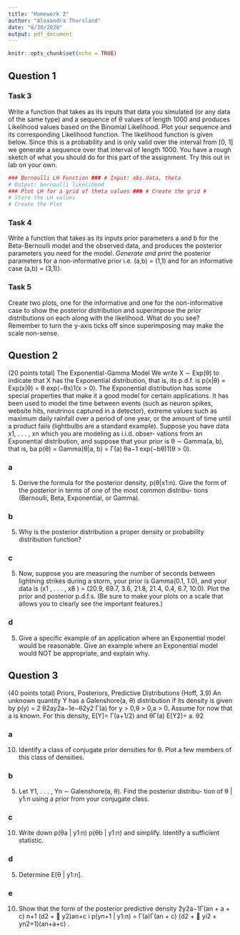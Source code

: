 ```yaml
---
title: "Homework 2"
author: "Alexandra Thursland"
date: "8/30/2020"
output: pdf_document
---
```


```r
knitr::opts_chunk$set(echo = TRUE)
```

## Question 1

### Task 3

Write a function that takes as its inputs that data you simulated (or any data of the same type) and a sequence of θ values of length 1000 and produces Likelihood values based on the Binomial Likelihood. Plot your sequence and its corresponding Likelihood function.
The likelihood function is given below. Since this is a probability and is only valid over the interval from [0, 1] we generate a sequence over that interval of length 1000.
You have a rough sketch of what you should do for this part of the assignment. Try this out in lab on your own.

```r
### Bernoulli LH Function ### # Input: obs.data, theta
# Output: bernoulli likelihood
### Plot LH for a grid of theta values ### # Create the grid #
# Store the LH values
# Create the Plot
```

### Task 4

Write a function that takes as its inputs prior parameters a and b for the Beta-Bernoulli model and the observed data, and produces the posterior parameters you need for the model. *Generate and print* the posterior parameters for a non-informative prior i.e. (a,b) = (1,1) and for an informative case (a,b) = (3,1)}.

### Task 5

Create two plots, one for the informative and one for the non-informative case to show the posterior distribution and superimpose the prior distributions on each along with the likelihood. What do you see? Remember to turn the y-axis ticks off since superimposing may make the scale non-sense.

## Question 2

(20 points total) The Exponential-Gamma Model We write X ∼ Exp(θ) to indicate that X has the Exponential distribution, that is, its p.d.f. is
p(x|θ) = Exp(x|θ) = θ exp(−θx)1(x > 0).
The Exponential distribution has some special properties that make it a good model for certain applications. It has been used to model the time between events (such as neuron spikes, website hits, neutrinos captured in a detector), extreme values such as maximum daily rainfall over a period of one year, or the amount of time until a product fails (lightbulbs are a standard example).
Suppose you have data x1, . . . , xn which you are modeling as i.i.d. obser- vations from an Exponential distribution, and suppose that your prior is θ ∼ Gamma(a, b), that is,
ba
p(θ) = Gamma(θ|a, b) = Γ(a) θa−1 exp(−bθ)1(θ > 0).

### a

(5) Derive the formula for the posterior density, p(θ|x1:n). Give the form of the posterior in terms of one of the most common distribu- tions (Bernoulli, Beta, Exponential, or Gamma).

### b

(5) Why is the posterior distribution a proper density or probability distribution function?

### c

(5) Now, suppose you are measuring the number of seconds between lightning strikes during a storm, your prior is Gamma(0.1, 1.0), and your data is
(x1 , . . . , x8 ) = (20.9, 69.7, 3.6, 21.8, 21.4, 0.4, 6.7, 10.0).
Plot the prior and posterior p.d.f.s. (Be sure to make your plots on
a scale that allows you to clearly see the important features.)

### d 

(5) Give a specific example of an application where an Exponential model would be reasonable. Give an example where an Exponential model would NOT be appropriate, and explain why.

## Question 3

(40 points total) Priors, Posteriors, Predictive Distributions (Hoff, 3.9) An unknown quantity Y has a Galenshore(a, θ) distribution if its density is given by
p(y) = 2 θ2ay2a−1e−θ2y2 Γ(a)
for y > 0,θ > 0,a > 0. Assume for now that a is known. For this density, E[Y]= Γ(a+1/2)
   and
θΓ(a) E[Y2]= a.
θ2

### a

(10) Identify a class of conjugate prior densities for θ. Plot a few members of this class of densities.

### b

(5) Let Y1, . . . , Yn ∼ Galenshore(a, θ). Find the posterior distribu-
tion of θ | y1:n using a prior from your conjugate class.

### c

(10) Write down
p(θa | y1:n)
p(θb | y1:n) and simplify. Identify a sufficient statistic.

### d

(5) Determine E[θ | y1:n].

### e

(10) Show that the form of the posterior predictive density
2y2a−1Γ(an + a + c) n+1
(d2 + 􏰀 y2)an+c i
p(yn+1 | y1:n) = Γ(a)Γ(an + c)
(d2 + 􏰀 yi2 + yn2+1)(an+a+c) .

